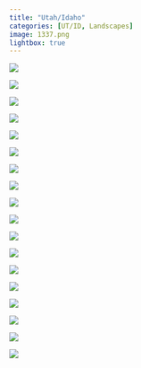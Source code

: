 ```yaml
---
title: "Utah/Idaho"
categories: [UT/ID, Landscapes]
image: 1337.png
lightbox: true
---
```


::: {layout="[1,1]"}
![](images/bus.png){group="UT/ID"}

![](images/IMG_1605.png){group="UT/ID"}

![](images/IMG_1337.png){group="UT/ID"}

![](images/IMG_1334.png){group="UT/ID"}

![](images/IMG_1368.png){group="UT/ID"}

![](images/IMG_1401.png){group="UT/ID"}

![](images/IMG_1472.png){group="UT/ID"}

![](images/IMG_1427.png){group="UT/ID"}

![](images/IMG_1480.png){group="UT/ID"}

![](images/IMG_1496.png){group="UT/ID"}

![](images/IMG_1511.png){group="UT/ID"}

![](images/IMG_1579.png){group="UT/ID"}

![](images/IMG_1640.png){group="UT/ID"}

![](images/IMG_1685.png){group="UT/ID"}

![](images/IMG_1689.png){group="UT/ID"}

![](images/IMG_1697.png){group="UT/ID"}

![](images/IMG_1782.png){group="UT/ID"}

![](images/IMG_1786.png){group="UT/ID"}
:::

```{=html}
<style>
p {text-indent: 0px}
</style>
```
